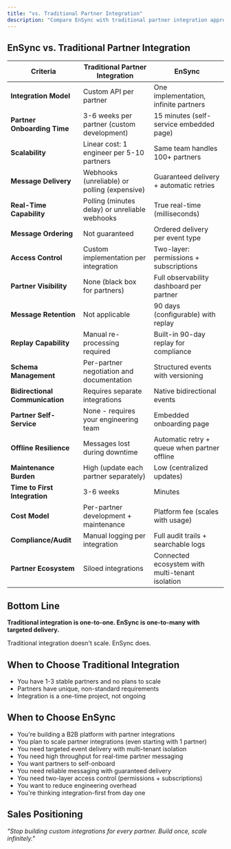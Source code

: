```yaml
---
title: "vs. Traditional Partner Integration"
description: "Compare EnSync with traditional partner integration approaches"
---
```


## EnSync vs. Traditional Partner Integration

| **Criteria** | **Traditional Partner Integration** | **EnSync** |
|-------------|-----------------------------------|------------|
| **Integration Model** | Custom API per partner | One implementation, infinite partners |
| **Partner Onboarding Time** | 3-6 weeks per partner (custom development) | 15 minutes (self-service embedded page) |
| **Scalability** | Linear cost: 1 engineer per 5-10 partners | Same team handles 100+ partners |
| **Message Delivery** | Webhooks (unreliable) or polling (expensive) | Guaranteed delivery + automatic retries |
| **Real-Time Capability** | Polling (minutes delay) or unreliable webhooks | True real-time (milliseconds) |
| **Message Ordering** | Not guaranteed | Ordered delivery per event type |
| **Access Control** | Custom implementation per integration | Two-layer: permissions + subscriptions |
| **Partner Visibility** | None (black box for partners) | Full observability dashboard per partner |
| **Message Retention** | Not applicable | 90 days (configurable) with replay |
| **Replay Capability** | Manual re-processing required | Built-in 90-day replay for compliance |
| **Schema Management** | Per-partner negotiation and documentation | Structured events with versioning |
| **Bidirectional Communication** | Requires separate integrations | Native bidirectional events |
| **Partner Self-Service** | None - requires your engineering team | Embedded onboarding page |
| **Offline Resilience** | Messages lost during downtime | Automatic retry + queue when partner offline |
| **Maintenance Burden** | High (update each partner separately) | Low (centralized updates) |
| **Time to First Integration** | 3-6 weeks | Minutes |
| **Cost Model** | Per-partner development + maintenance | Platform fee (scales with usage) |
| **Compliance/Audit** | Manual logging per integration | Full audit trails + searchable logs |
| **Partner Ecosystem** | Siloed integrations | Connected ecosystem with multi-tenant isolation |

## Bottom Line

**Traditional integration is one-to-one. EnSync is one-to-many with targeted delivery.**

Traditional integration doesn't scale. EnSync does.

## When to Choose Traditional Integration

- You have 1-3 stable partners and no plans to scale
- Partners have unique, non-standard requirements
- Integration is a one-time project, not ongoing

## When to Choose EnSync

- You're building a B2B platform with partner integrations
- You plan to scale partner integrations (even starting with 1 partner)
- You need targeted event delivery with multi-tenant isolation
- You need high throughput for real-time partner messaging
- You want partners to self-onboard
- You need reliable messaging with guaranteed delivery
- You need two-layer access control (permissions + subscriptions)
- You want to reduce engineering overhead
- You're thinking integration-first from day one

## Sales Positioning

*"Stop building custom integrations for every partner. Build once, scale infinitely."*
